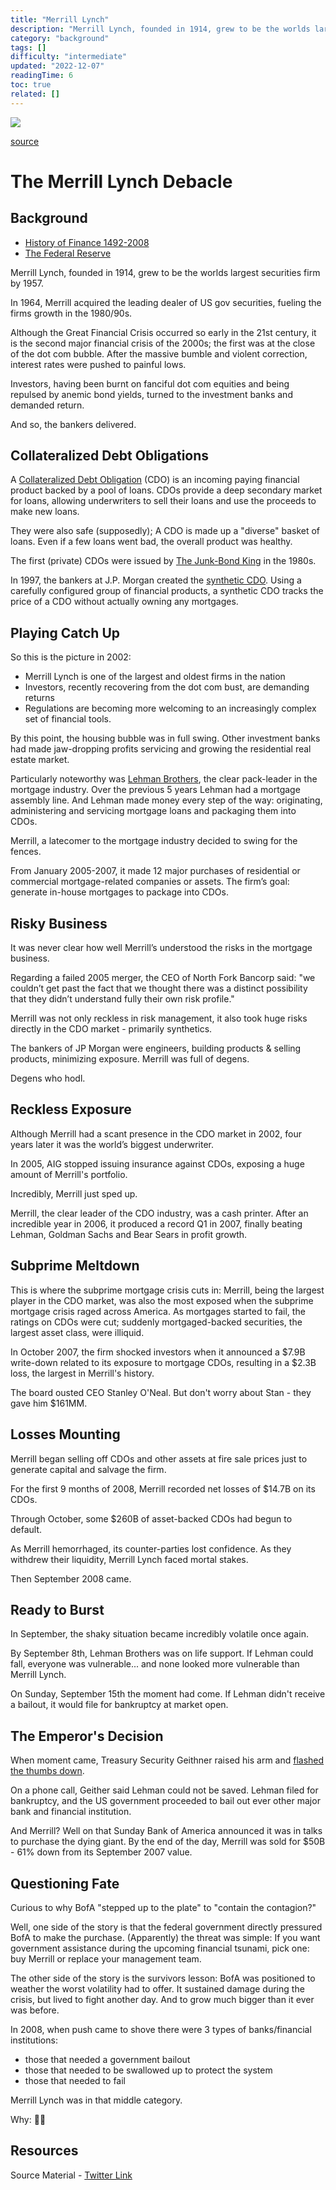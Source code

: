 ```yaml
---
title: "Merrill Lynch"
description: "Merrill Lynch, founded in 1914, grew to be the worlds largest securities firm by 1957."
category: "background"
tags: []
difficulty: "intermediate"
updated: "2022-12-07"
readingTime: 6
toc: true
related: []
---
```


![](/images/merrill-lynch-banner.webp)

[source](https://marketrealist.com/p/what-happened-to-merrill-lynch/)

# The Merrill Lynch Debacle

## Background

*   [History of Finance 1492-2008](http://inevitableeth.com/home/background/history-finance)
*   [The Federal Reserve](http://inevitableeth.com/home/background/federal-reserve)

Merrill Lynch, founded in 1914, grew to be the worlds largest securities firm by 1957. 

In 1964, Merrill acquired the leading dealer of US gov securities, fueling the firms growth in the 1980/90s. 

Although the Great Financial Crisis occurred so early in the 21st century, it is the second major financial crisis of the 2000s; the first was at the close of the dot com bubble. After the massive bumble and violent correction, interest rates were pushed to painful lows. 

Investors, having been burnt on fanciful dot com equities and being repulsed by anemic bond yields, turned to the investment banks and demanded return. 

And so, the bankers delivered. 

## Collateralized Debt Obligations

A [Collateralized Debt Obligation](https://en.wikipedia.org/wiki/Collateralized_debt_obligation) (CDO) is an incoming paying financial product backed by a pool of loans. CDOs provide a deep secondary market for loans, allowing underwriters to sell their loans and use the proceeds to make new loans. 

They were also safe (supposedly); A CDO is made up a "diverse" basket of loans. Even if a few loans went bad, the overall product was healthy. 

The first (private) CDOs were issued by [The Junk-Bond King](https://en.wikipedia.org/wiki/Michael_Milken) in the 1980s. 

In 1997, the bankers at J.P. Morgan created the [synthetic CDO](https://en.wikipedia.org/wiki/Synthetic_CDO). Using a carefully configured group of financial products, a synthetic CDO tracks the price of a CDO without actually owning any mortgages. 

## Playing Catch Up

So this is the picture in 2002: 

*   Merrill Lynch is one of the largest and oldest firms in the nation
*   Investors, recently recovering from the dot com bust, are demanding returns
*   Regulations are becoming more welcoming to an increasingly complex set of financial tools.

By this point, the housing bubble was in full swing. Other investment banks had made jaw-dropping profits servicing and growing the residential real estate market. 

Particularly noteworthy was [Lehman Brothers](/background/lehman), the clear pack-leader in the mortgage industry. Over the previous 5 years Lehman had a mortgage assembly line. And Lehman made money every step of the way: originating, administering and servicing mortgage loans and packaging them into CDOs. 

Merrill, a latecomer to the mortgage industry decided to swing for the fences. 

From January 2005-2007, it made 12 major purchases of residential or commercial mortgage-related companies or assets. The firm’s goal: generate in-house mortgages to package into CDOs. 

## Risky Business

It was never clear how well Merrill’s understood the risks in the mortgage business. 

Regarding a failed 2005 merger, the CEO of North Fork Bancorp said: "we couldn’t get past the fact that we thought there was a distinct possibility that they didn’t understand fully their own risk profile." 

Merrill was not only reckless in risk management, it also took huge risks directly in the CDO market - primarily synthetics. 

The bankers of JP Morgan were engineers, building products & selling products, minimizing exposure. Merrill was full of degens. 

Degens who hodl.

## Reckless Exposure

Although Merrill had a scant presence in the CDO market in 2002, four years later it was the world’s biggest underwriter. 

In 2005, AIG stopped issuing insurance against CDOs, exposing a huge amount of Merrill's portfolio. 

Incredibly, Merrill just sped up. 

Merrill, the clear leader of the CDO industry, was a cash printer. After an incredible year in 2006, it produced a record Q1 in 2007, finally beating Lehman, Goldman Sachs and Bear Sears in profit growth. 

## Subprime Meltdown 

This is where the subprime mortgage crisis cuts in: Merrill, being the largest player in the CDO market, was also the most exposed when the subprime mortgage crisis raged across America. As mortgages started to fail, the ratings on CDOs were cut; suddenly mortgaged-backed securities, the largest asset class, were illiquid. 

In October 2007, the firm shocked investors when it announced a $7.9B write-down related to its exposure to mortgage CDOs, resulting in a $2.3B loss, the largest in Merrill's history. 

The board ousted CEO Stanley O'Neal. But don't worry about Stan - they gave him $161MM. 

## Losses Mounting

Merrill began selling off CDOs and other assets at fire sale prices just to generate capital and salvage the firm. 

For the first 9 months of 2008, Merrill recorded net losses of $14.7B on its CDOs. 

Through October, some $260B of asset-backed CDOs had begun to default. 

As Merrill hemorrhaged, its counter-parties lost confidence. As they withdrew their liquidity, Merrill Lynch faced mortal stakes. 

Then September 2008 came. 

## Ready to Burst

In September, the shaky situation became incredibly volatile once again. 

By September 8th, Lehman Brothers was on life support. If Lehman could fall, everyone was vulnerable... and none looked more vulnerable than Merrill Lynch. 

On Sunday, September 15th the moment had come. If Lehman didn't receive a bailout, it would file for bankruptcy at market open. 

## The Emperor's Decision

When moment came, Treasury Security Geithner raised his arm and [flashed the thumbs down](https://www.google.com/search?q=gladiator+emperor+thumbs+down&sxsrf=ALiCzsYwHUirS_CDKgD-3KOtvozCCm7Vjg:1669340402008&source=lnms&tbm=isch&sa=X&ved=2ahUKEwju1q7Nmcj7AhUEHkQIHUUVCs4Q_AUoAXoECAEQAw&biw=1114&bih=758&dpr=2).

On a phone call, Geither said Lehman could not be saved. Lehman filed for bankruptcy, and the US government proceeded to bail out ever other major bank and financial institution. 

And Merrill? Well on that Sunday Bank of America announced it was in talks to purchase the dying giant. By the end of the day, Merrill was sold for $50B - 61% down from its September 2007 value. 

## Questioning Fate

Curious to why BofA "stepped up to the plate" to "contain the contagion?" 

Well, one side of the story is that the federal government directly pressured BofA to make the purchase. (Apparently) the threat was simple: If you want government assistance during the upcoming financial tsunami, pick one: buy Merrill or replace your management team. 

The other side of the story is the survivors lesson: BofA was positioned to weather the worst volatility had to offer. It sustained damage during the crisis, but lived to fight another day. And to grow much bigger than it ever was before. 

In 2008, when push came to shove there were 3 types of banks/financial institutions: 

*   those that needed a government bailout
*   those that needed to be swallowed up to protect the system
*   those that needed to fail

Merrill Lynch was in that middle category. 

Why: 🤷‍♂️

## Resources

Source Material - [Twitter Link](https://twitter.com/logarithmicrex/status/1558900149853663232)

